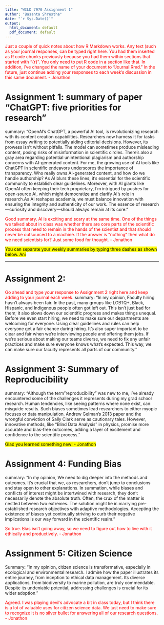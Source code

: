 ---
title: "WILD 7970 Assignment 1"
author: "Basanta Shrestha"
date: "`r Sys.Date()`"
output:
  html_document: default
  pdf_document: default
---

<span style="color:red">Just a couple of quick notes about how R Markdown works. Any text (such as your journal responses, can be typed right here. You had them inserted as R code chunks previously because you had them within sections that started with "{r}". You only need to put R code in a section like that. In addition, I've changed the name of your document to "Journal.Rmd." In the future, just continue adding your responses to each week's discussion in this same document. - Jonathon</span>


# Assignment 1: summary of paper "ChatGPT: five priorities for research"

summary: "OpenAI's ChatGPT, a powerful AI tool, is revolutionizing research with its content creation capabilities. Researchers now harness it for tasks from essay writing to potentially aiding editorial decisions. However, its prowess isn't without pitfalls. The model can sometimes produce misleading content, posing risks of misinformation in scientific circles. There's also a gray area regarding potential unintentional plagiarism and authorship concerns with AI-generated content. For me, the growing use of AI tools like ChatGPT in scientific endeavors underscores the importance of transparency. Who really owns AI-generated content, and how do we handle authorship? As AI blurs these lines, it's essential for the scientific community to establish clear guidelines. Moreover, with AI giants like OpenAI often keeping their tech proprietary, I'm intrigued by pushes for open-source AI, which might democratize and clarify AI's role in research.As AI reshapes academia, we must balance innovation with ensuring the integrity and authenticity of our work. The essence of research—curiosity and discovery—should always remain at its core."

<span style="color:red">Good summary. AI is exciting and scary at the same time. One of the things we talked about in class was whether there are core parts of the scientific process that need to remain in the hands of the scientist and that should never be outsourced to a machine. If the answer is "nothing" then what do we need scientists for? Just some food for thought. - Jonathon</span>

<mark> You can separate your weekly summaries by typing three dashes as shown below. Ani

---


# Assignment 2:

<span style="color:red">Go ahead and type your response to Assignment 2 right here and keep adding to your journal each week.</span>
summary: "In my opinion, Faculty hiring hasn't always been fair. In the past, many groups like LGBTQ+, Black, Hispanic, and Indigenous people often got left out. This isn't just bad for them; it also slows down our scientific progress and makes things unequal. Before we even start hiring, we need to make sure our departments are welcoming for everyone. Using clear guidelines and rules can help everyone get a fair chance during hiring. It's also super important to be clear and fair when we're interviewing people and offering them jobs. If we're serious about making our teams diverse, we need to fix any unfair practices and make sure everyone knows what's expected. This way, we can make sure our faculty represents all parts of our community."

# Assignment 3: Summary of Reproducibility

summary: "Although the term "reproducibility" was new to me, I've already encountered some of the challenges it represents during my grad school research. Human tendencies, like seeing patterns where none exist, can misguide results. Such biases sometimes lead researchers to either myopic focuses or data manipulation. Andrew Gelman's 2013 paper and the wrongful conviction of Sally Clark serve as cautionary tales. However, innovative methods, like "Blind Data Analysis" in physics, promise more accurate and bias-free outcomes, adding a layer of excitement and confidence to the scientific process."

<mark> Glad you learned something new! - Jonathon

# Assignment 4: Funding Bias
summary: "In my opinion, We need to dig deeper into the methods and outcomes. It's crucial that we, as researchers, don't jump to conclusions and stay open to other explanations. In summation, while biases and conflicts of interest might be intertwined with research, they don't necessarily denote the absolute truth. Often, the crux of the matter is nestled between two extremes. The solution might lie in marrying pre-established research objectives with adaptive methodologies. Accepting the existence of biases yet continually striving to curb their negative implications is our way forward in the scientific realm."

<span style="color:red">So true. Bias isn't going away, so we need to figure out how to live with it ethically and productively. - Jonathon</span>

# Assignment 5: Citizen Science
Summary: "In my opinion, citizen science is transformative, especially in ecological and environmental research. I admire how the paper illustrates its entire journey, from inception to ethical data management. Its diverse applications, from biodiversity to marine pollution, are truly commendable. Despite its undeniable potential, addressing challenges is crucial for its wider adoption."

<span style="color:red">Agreed. I was playing devil's advocate a bit in class today, but I think there is a lot of valuable uses for citizen science data. We just need to make sure to recognize it is no silver bullet for answering all of our research questions. - Jonathon</span>
